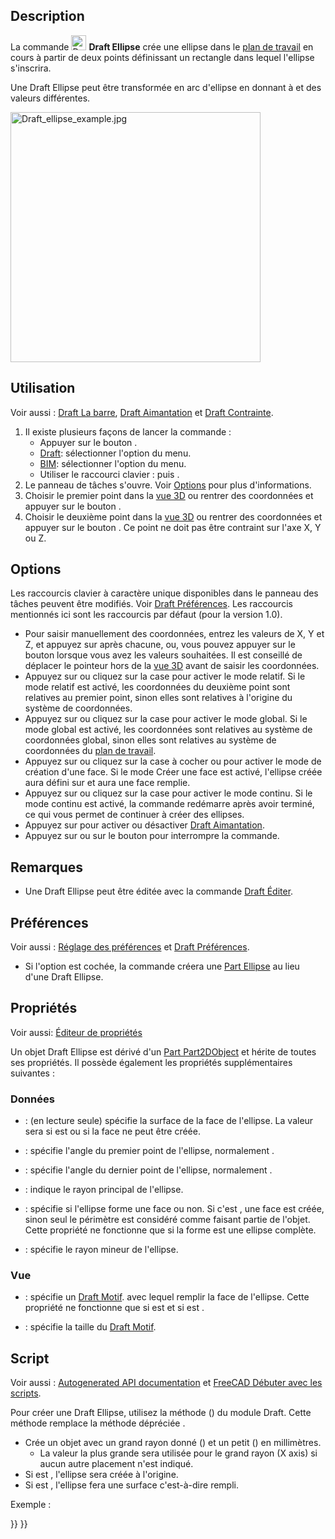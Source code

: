 <languages/>

{{Docnav/fr
|[[Draft_Circle/fr|Cercle]]
|[[Draft_Rectangle/fr|Rectangle]]
|[[Draft_Workbench/fr|Atelier Draft]]
|IconL=Draft_Circle.svg 
|IconR=Draft_Rectangle.svg 
|IconC=Workbench_Draft.svg
}}

{{GuiCommand/fr
|Name=Draft Ellipse
|Name/fr=Draft Ellipse
|MenuLocation=Draft : Formes → Ellipse<br><br>BIM : Formes 2D → Ellipse
|Workbenches=[[Draft_Workbench/fr|Draft]], [[BIM_Workbench/fr|BIM]]
|Shortcut={{KEY|E}} {{KEY|L}}
|Version=0.7
}}

==Description==

La commande [[Image:Draft_Ellipse.svg|24px]] '''Draft Ellipse''' crée une ellipse dans le [[Draft_SelectPlane/fr|plan de travail]] en cours à partir de deux points définissant un rectangle dans lequel l'ellipse s'inscrira.

Une Draft Ellipse peut être transformée en arc d'ellipse en donnant à {{PropertyData|First Angle}} et {{PropertyData|Last Angle}} des valeurs différentes.

[[Image:Draft_ellipse_example.jpg|400px]]
{{Caption|Ellipse définie par les coins d'un rectangle}}

<span id="Usage"></span>
==Utilisation==

Voir aussi : [[Draft_Tray/fr|Draft La barre]], [[Draft_Snap/fr|Draft Aimantation]] et [[Draft_Constrain/fr|Draft Contrainte]].

# Il existe plusieurs façons de lancer la commande :
#* Appuyer sur le bouton {{Button|[[Image:Draft_Ellipse.svg|16px]] [[Draft_Ellipse/fr|Ellipse]]}}.
#* [[Draft_Workbench/fr|Draft]]: sélectionner l'option {{MenuCommand|Formes → [[Image:Draft_Ellipse.svg|16px]] Ellipse}} du menu.
#* [[BIM_Workbench/fr|BIM]]: sélectionner l'option {{MenuCommand|Formes 2D → [[Image:Draft_Ellipse.svg|16px]] Ellipse}} du menu.
#* Utiliser le raccourci clavier : {{KEY|E}} puis {{KEY|L}}.
# Le panneau de tâches {{MenuCommand|Ellipse}} s'ouvre. Voir [[#Options|Options]] pour plus d'informations.
# Choisir le premier point dans la [[3D_view/fr|vue 3D]] ou rentrer des coordonnées et appuyer sur le bouton {{Button|[[Image:Draft_AddPoint.svg|16px]] Entrer un point}}.
# Choisir le deuxième point dans la [[3D_view/fr|vue 3D]] ou rentrer des coordonnées et appuyer sur le bouton {{Button|[[Image:Draft_AddPoint.svg|16px]] Entrer un point}}. Ce point ne doit pas être contraint sur l'axe X, Y ou Z.

==Options==

<div class="mw-translate-fuzzy">
Les raccourcis clavier à caractère unique disponibles dans le panneau des tâches peuvent être modifiés. Voir [[Draft_Preferences/fr|Draft Préférences]]. Les raccourcis mentionnés ici sont les raccourcis par défaut (pour la version 1.0).
</div>

* Pour saisir manuellement des coordonnées, entrez les valeurs de X, Y et Z, et appuyez sur {{KEY|Entrée}} après chacune, ou, vous pouvez appuyer sur le bouton {{Button|[[Image:Draft_AddPoint.svg|16px]] Entrer un point}} lorsque vous avez les valeurs souhaitées. Il est conseillé de déplacer le pointeur hors de la [[3D_view/fr|vue 3D]] avant de saisir les coordonnées.
* Appuyez sur {{KEY|R}} ou cliquez sur la case {{MenuCommand|Relative}} pour activer le mode relatif. Si le mode relatif est activé, les coordonnées du deuxième point sont relatives au premier point, sinon elles sont relatives à l'origine du système de coordonnées.
* Appuyez sur {{KEY|G}} ou cliquez sur la case {{MenuCommand|Global}} pour activer le mode global. Si le mode global est activé, les coordonnées sont relatives au système de coordonnées global, sinon elles sont relatives au système de coordonnées du [[Draft_SelectPlane/fr|plan de travail]].
* Appuyez sur {{KEY|F}} ou cliquez sur la case à cocher {{MenuCommand|Remplir}} {{VersionNoteMinus/fr|1.0}} ou {{MenuCommand|Créer une face}} {{VersionNote/fr|1.1}} pour activer le mode de création d'une face. Si le mode Créer une face est activé, l'ellipse créée aura {{PropertyData|Make Face}} défini sur {{TRUE}} et aura une face remplie.
* Appuyez sur {{KEY|N}} ou cliquez sur la case {{MenuCommand|Continuer}} pour activer le mode continu. Si le mode continu est activé, la commande redémarre après avoir terminé, ce qui vous permet de continuer à créer des ellipses.
* Appuyez sur {{KEY|S}} pour activer ou désactiver [[Draft_Snap/fr|Draft Aimantation]].
* Appuyez sur {{KEY|Échap}} ou sur le bouton {{Button|Fermer}} pour interrompre la commande.

<span id="Notes"></span>
==Remarques==

* Une Draft Ellipse peut être éditée avec la commande [[Draft_Edit/fr|Draft Éditer]].

<span id="Preferences"></span>
==Préférences==

Voir aussi : [[Preferences_Editor/fr|Réglage des préférences]] et [[Draft_Preferences/fr|Draft Préférences]].

* Si l'option {{MenuCommand|Édition → Préférences... → Draft → Général → Créer des primitives Part si possible}} est cochée, la commande créera une [[Part_Ellipse/fr|Part Ellipse]] au lieu d'une Draft Ellipse.

<span id="Properties"></span>
==Propriétés==

Voir aussi: [[Property_editor/fr|Éditeur de propriétés]]

Un objet Draft Ellipse est dérivé d'un [[Part_Part2DObject/fr|Part Part2DObject]] et hérite de toutes ses propriétés. Il possède également les propriétés supplémentaires suivantes :

<span id="Data"></span>
===Données===

{{TitleProperty|Draft}}

* {{PropertyData|Area|Area}} : (en lecture seule) spécifie la surface de la face de l'ellipse. La valeur sera {{value|0.0}} si {{PropertyData/fr|Make Face}} est {{FALSE}} ou si la face ne peut être créée.
* {{PropertyData|First Angle|Angle}} : spécifie l'angle du premier point de l'ellipse, normalement {{value|0&#176;}}.
* {{PropertyData|Last Angle|Angle}} : spécifie l'angle du dernier point de l'ellipse, normalement {{value|0&#176;}}.
* {{PropertyData|Major Radius|Length}} : indique le rayon principal de l'ellipse.
* {{PropertyData|Make Face|Bool}} : spécifie si l'ellipse forme une face ou non. Si c'est {{TRUE}}, une face est créée, sinon seul le périmètre est considéré comme faisant partie de l'objet. Cette propriété ne fonctionne que si la forme est une ellipse complète.
* {{PropertyData|Minor Radius|Length}} : spécifie le rayon mineur de l'ellipse.

<span id="View"></span>
=== Vue ===

{{TitleProperty|Draft}}

* {{PropertyView|Pattern|Enumeration}}: spécifie un [[Draft_Pattern/fr|Draft Motif]]. avec lequel remplir la face de l'ellipse. Cette propriété ne fonctionne que si {{PropertyData|Make Face}} est {{TRUE}} et si {{PropertyView|Display Mode}} est {{value|Flat Lines}}.
* {{PropertyView|Pattern Size|Float}}: spécifie la taille du [[Draft_Pattern/fr|Draft Motif]].

<span id="Scripting"></span>
==Script==

Voir aussi : [https://freecad.github.io/SourceDoc/ Autogenerated API documentation] et [[FreeCAD_Scripting_Basics/fr|FreeCAD Débuter avec les scripts]].

Pour créer une Draft Ellipse, utilisez la méthode {{incode|make_ellipse}} ({{Version/fr|0.19}}) du module Draft. Cette méthode remplace la méthode dépréciée {{incode|makeEllipse}}.

{{Code|code=
ellipse = make_ellipse(majradius, minradius, placement=None, face=True, support=None)
}}

* Crée un objet {{incode|ellipse}} avec un grand rayon donné ({{incode|majradius}}) et un petit ({{incode|minradius}}) en millimètres.
** La valeur la plus grande sera utilisée pour le grand rayon (X axis) si aucun autre placement n'est indiqué.
* Si {{incode|placement}} est {{incode|None}}, l'ellipse sera créée à l'origine.
* Si {{incode|face}} est {{incode|True}}, l'ellipse fera une surface c'est-à-dire rempli.

Exemple :

{{Code|code=
import FreeCAD as App
import Draft

doc = App.newDocument()

ellipse1 = Draft.make_ellipse(3000, 200)
ellipse2 = Draft.make_ellipse(700, 1000)

zaxis = App.Vector(0, 0, 1)
p3 = App.Vector(1000, 1000, 0)
place3 = App.Placement(p3, App.Rotation(zaxis, 90))

ellipse3 = Draft.make_ellipse(700, 1000, placement=place3)

doc.recompute()
}}


{{Docnav/fr
|[[Draft_Circle/fr|Cercle]]
|[[Draft_Rectangle/fr|Rectangle]]
|[[Draft_Workbench/fr|Atelier Draft]]
|IconL=Draft_Circle.svg 
|IconR=Draft_Rectangle.svg 
|IconC=Workbench_Draft.svg
}}

{{Draft Tools navi{{#translation:}}}}
{{Userdocnavi{{#translation:}}}}